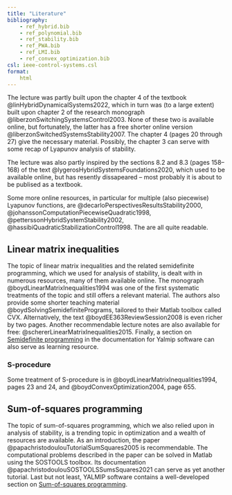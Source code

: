 ```yaml
---
title: "Literature"
bibliography: 
    - ref_hybrid.bib
    - ref_polynomial.bib
    - ref_stability.bib
    - ref_PWA.bib
    - ref_LMI.bib
    - ref_convex_optimization.bib
csl: ieee-control-systems.csl
format:
    html     
---
```


The lecture was partly built upon the chapter 4 of the textbook @linHybridDynamicalSystems2022, which in turn was (to a large extent) built upon chapter 2 of the research monograph @liberzonSwitchingSystemsControl2003. None of these two is available online, but fortunately, the latter has a free shorter online version @liberzonSwitchedSystemsStability2007. The chapter 4 (pages 20 through 27) give the necessary material. Possibly, the chapter 3 can serve with some recap of Lyapunov analysis of stability.

The lecture was also partly inspired by the sections 8.2 and 8.3 (pages 158–168) of the text @lygerosHybridSystemsFoundations2020, which used to be available online, but has resently dissapeared – most probably it is about to be publised as a textbook. 

Some more online resources, in particular for multiple (also piecewise) Lyapunov functions, are @decarloPerspectivesResultsStability2000, @johanssonComputationPiecewiseQuadratic1998, @petterssonHybridSystemStability2002, @hassibiQuadraticStabilizationControl1998. The are all quite readable.

## Linear matrix inequalities

The topic of linear matrix inequalities and the related semidefinite programming, which we used for analysis of stability, is dealt with in numerous resources, many of them available online. The monograph @boydLinearMatrixInequalities1994 was one of the first systematic treatments of the topic and still offers a relevant material. The authors also provide some shorter teaching material @boydSolvingSemidefinitePrograms, tailored to their Matlab toolbox called CVX. Alternatively, the text @boydEE363ReviewSession2008 is even richer by two pages.
Another recommendable lecture notes are also available for free: @schererLinearMatrixInequalities2015. 
Finally, a section on [Semidefinite programming](https://yalmip.github.io/tutorial/semidefiniteprogramming/) in the documentation for Yalmip software can also serve as learning resource.

### S-procedure

Some treatment of S-procedure is in @boydLinearMatrixInequalities1994, pages 23 and 24, and @boydConvexOptimization2004, page 655.

## Sum-of-squares programming

The topic of sum-of-squares programming, which we also relied upon in analysis of stability, is a trending topic in optimization and a wealth of resources are available. As an introduction, the paper @papachristodoulouTutorialSumSquares2005 is recommendable. The computational problems described in the paper can be solved in Matlab using the SOSTOOLS toolbox. Its documentation @papachristodoulouSOSTOOLSSumsSquares2021 can serve as yet another tutorial. Last but not least, YALMIP software contains a well-developed section on [Sum-of-squares programming](https://yalmip.github.io/tutorial/sumofsquaresprogramming/).